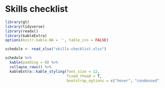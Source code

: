 # Skills checklist {-}

```r
library(gt)
library(tidyverse)
library(readxl)
library(kableExtra)
options(knitr.kable.NA = '', table_css = FALSE)

schedule <- read_xlsx("skills-checklist.xlsx")

schedule %>%
  kable(padding = 0) %>%
  collapse_rows() %>%
  kableExtra::kable_styling(font_size = 12,
                            fixed_thead = T,
                            bootstrap_options = c("hover", "condensed"))
```

